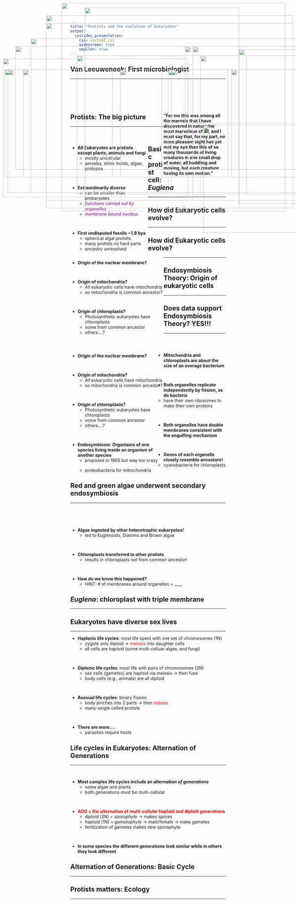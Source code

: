 ```yaml
---
title: "Protists and the evolution of Eukaryotes"
output: 
  ioslides_presentation:
    css: custom2.css
    widescreen: true
    smaller: true
---
```


## Van Leeuwenoek: First microbiologist
<hr>
<br/>
<br/>
<br/>
<br/>

<IMG STYLE="position:absolute; TOP:190px; LEFT:10px; WIDTH:600px; HEIGHT:450px" SRC="images/leeuwenhoek.jpg">

<div style="float: right; width: 40%;">

**"For me this was among all the marvels that I have discovered in nature the most marvelous of all, and I must say that, for my part, no more pleasant sight has yet met my eye than this of so many thousands of living creatures in one small drop of water, all huddling and moving, but each creature having its own motion."**

</div>

##

<IMG STYLE="position:absolute; TOP:25px; LEFT:275px; WIDTH:500px; HEIGHT:650px" SRC="images/phyla.jpg">

## Protists: The big picture
<hr>
<br/>

<div style="float: left; width: 50%;">

* **All Eukaryotes are protists except plants, animals and fungi**
    + mostly unicellular
    + amoeba, slime molds, algae, protozoa


<br/>

* **Extraordinarily diverse**
    + can be smaller than prokaryotes
    + <span style="color:purple"> *functions carried out by organelles*</span>
    + <span style="color:purple"> *membrane bound nucleus*</span>

<br/>

* **First undisputed fossils ~1.8 bya**
    + spherical algal protists
    + many protists no hard parts
    + ancestry unresolved

</div>

<IMG STYLE="position:absolute; TOP:225px; LEFT:545px; WIDTH:500px; HEIGHT:400px" SRC="images/protist_collage.jpg">


<!-- ## Tiny Cambrian acritarch Reticella corrugata - 1.7bya -->
<!-- <hr> -->

<!-- <IMG STYLE="position:absolute; TOP:180px; LEFT:0px; WIDTH:700px; HEIGHT:500px" SRC="images/algalfossil.jpg"> -->

<!-- <IMG STYLE="position:absolute; TOP:240px; LEFT:650px; WIDTH:400px; HEIGHT:300px" SRC="images/algalfossil2.jpg"> -->

## 

<!-- <IMG STYLE="position:absolute; TOP:100px; LEFT:150px; WIDTH:800px; HEIGHT:500px" SRC="images/compare.jpg"> -->

<IMG STYLE="position:absolute; TOP:10px; LEFT:200px; WIDTH:725px; HEIGHT:675px" SRC="images/cells.png">

## Basic protist cell: *Euglena*
<hr>

<IMG STYLE="position:absolute; TOP:225px; LEFT:25px; WIDTH:500px; HEIGHT:400px" SRC="images/euglena.jpg">

<IMG STYLE="position:absolute; TOP:225px; LEFT:555px; WIDTH:500px; HEIGHT:400px" SRC="images/euglena2.jpg">

## How did Eukaryotic cells evolve?
<hr>

<div style="float: left; width: 60%;">

* **Origin of the nuclear membrane?**

<br/>

* **Origin of mitochondria?**
    + *All* eukaryotic cells have mitochondria 
    + so mitochondria is common ancestor?

<br/>

* **Origin of chloroplasts?**
    + Photosynthetic eukaryotes have chloroplasts
    + some from common ancestor
    + others....?

<br/>

<!-- * **Endosymbiosis: Organisms of one species living inside an organism of another species** -->
<!--     + proposed in 1905 but way too crazy -->

</div>

<IMG STYLE="position:absolute; TOP:150px; LEFT:600px; WIDTH:350px; HEIGHT:250px" SRC="images/bacteria.jpg">

<IMG STYLE="position:absolute; TOP:405px; LEFT:660px; WIDTH:350px; HEIGHT:350px" SRC="images/Cell_animal.jpg">

## How did Eukaryotic cells evolve?
<hr>

<div style="float: left; width: 60%;">

* **Origin of the nuclear membrane?**

<br/>

* **Origin of mitochondria?**
    + *All* eukaryotic cells have mitochondria 
    + so mitochondria is common ancestor?

<br/>

* **Origin of chloroplasts?**
    + Photosynthetic eukaryotes have chloroplasts
    + some from common ancestor
    + others....?

<br/>

* **Endosymbiosis: Organisms of one species living inside an organism of another species**
    + proposed in 1905 but way too crazy

</div>

<IMG STYLE="position:absolute; TOP:180px; LEFT:650px; WIDTH:350px; HEIGHT:450px" SRC="images/mitochloro.jpg">

## Endosymbiosis Theory: Origin of eukaryotic cells
<hr>

<IMG STYLE="position:absolute; TOP:225px; LEFT:75px; WIDTH:950px; HEIGHT:350px" SRC="images/endosymb.jpeg">

<!-- ## Origin of the nuclear envelope/membrane -->
<!-- <hr> -->

<!-- <IMG STYLE="position:absolute; TOP:250px; LEFT:100px; WIDTH:900px; HEIGHT:300px" SRC="images/nuclearenvelope2.jpg"> -->

<!-- ## Endomembrane system: Outside in or Inside out? -->
<!-- <hr> -->

<!-- <IMG STYLE="position:absolute; TOP:180px; LEFT:175px; WIDTH:750px; HEIGHT:500px" SRC="images/outin.jpg"> -->


<!-- ##  -->

<!-- <IMG STYLE="position:absolute; TOP:50px; LEFT:100px; WIDTH:850px; HEIGHT:600px" SRC="images/endo_mito.jpg"> -->

## Does data support Endosymbiosis Theory? YES!!!
<hr>
<br/>
<br/>

* **Mitochondria and chloroplasts are about the size of an average bacterium**

<br/>

* **Both organelles replicate independently by fission, as do bacteria** 
    + have their own ribosomes to make their own proteins
      
<br/>

* **Both organelles have double membranes consistent with the engulfing mechanism**

<br/>

* **Genes of each organelle closely resemble ancestors!**
    + cyanobacteria for chloroplasts
    + proteobacteria for mitrochondria
    
## 
<IMG STYLE="position:absolute; TOP:150px; LEFT:50px; WIDTH:1000px; HEIGHT:400px" SRC="images/chloroplast3.jpg">

## Red and green algae underwent secondary endosymbiosis
<hr>
<br/>
<br/>
<br/>

* **Algae ingested by other heterotrophic eukaryotes!**
    + led to Euglenoids, Diatoms and Brown algae

<br/>

* **Chloroplasts transferred to other protists**
    + results in chloroplasts not from common ancestor!

<br/>

* **How do we know this happened?**
    + HINT: # of membranes around organelles = ____
  

<IMG STYLE="position:absolute; TOP:150px; LEFT:625px; WIDTH:450px; HEIGHT:500px" SRC="images/secondendo.png">

##

<IMG STYLE="position:absolute; TOP:50px; LEFT:150px; WIDTH:800px; HEIGHT:600px" SRC="images/endosymb2.jpg">

## *Euglena*: chloroplast with triple membrane
<hr>

<IMG STYLE="position:absolute; TOP:225px; LEFT:25px; WIDTH:500px; HEIGHT:400px" SRC="images/euglena.jpg">

<IMG STYLE="position:absolute; TOP:225px; LEFT:555px; WIDTH:500px; HEIGHT:400px" SRC="images/euglena2.jpg">

## Eukaryotes have diverse sex lives
<hr>

* **Haplonic life cycles**: most life spent with one set of chromosomes (1N)
    + zygote only diploid &rarr; <span style="color:red"> meiosis</span> into daughter cells
    + all cells are haploid (some multi-celluar algae, and fungi)

<br/>

* **Diplonic life cycles**: most life with pairs of chromosomes (2N)
    + sex cells (gametes) are haploid via meiosis &rarr; then fuse
    + body cells (e.g., animals) are all diploid
    
<br/>

* **Asexual life cycles**: binary fission
    + body pinches into 2 parts &rarr; then <span style="color:red">mitosis</span>
    + many-single celled protists

<br/>  

* **There are more....**
    + parasites require hosts

<IMG STYLE="position:absolute; TOP:160px; LEFT:775px; WIDTH:200px; HEIGHT:500px" SRC="images/protistsex.jpg">

## Life cycles in Eukaryotes: Alternation of Generations
<hr>
<br/>

* **Most complex life cycles include an *alternation of generations***
    + some algae and plants
    + both generations must be multi-cellular

<br/>

* <span style="color:red">**AOG = the alternation of *multi-cellular* haploid and diploid generations**</span>
    + diploid (2N) = *sporophyte* &rarr; makes spores
    + haploid (1N) = *gametophyte* &rarr; male/female &rarr; make gametes
    + fertilization of gametes makes new sporophyte

<br/>

* **In some species the different generations look similar while in others they look different**

## Alternation of Generations: Basic Cycle
<hr>

<IMG STYLE="position:absolute; TOP:180px; LEFT:250px; WIDTH:550px; HEIGHT:450px" SRC="images/aog.png">

##

<IMG STYLE="position:absolute; TOP:75px; LEFT:150px; WIDTH:800px; HEIGHT:600px" SRC="images/brownalgae.jpg">

## 

<IMG STYLE="position:absolute; TOP:125px; LEFT:100px; WIDTH:900px; HEIGHT:500px" SRC="images/ulva.jpg">

## Protists matters: Ecology
<hr>
<br/>

<IMG STYLE="position:absolute; TOP:225px; LEFT:15px; WIDTH:350px; HEIGHT:350px" SRC="images/coralpolyp.jpg">

<IMG STYLE="position:absolute; TOP:225px; LEFT:390px; WIDTH:350px; HEIGHT:350px" SRC="images/termite.jpg">

<IMG STYLE="position:absolute; TOP:225px; LEFT:750px; WIDTH:350px; HEIGHT:350px" SRC="images/producers.jpg">

